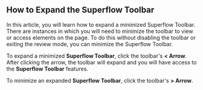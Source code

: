 ## How to Expand the Superflow Toolbar

In this article, you will learn how to expand a minimized Superflow Toolbar. There are instances in which you will need to minimize the toolbar to view or access elements on the page. To do this without disabling the toolbar or exiting the review mode, you can minimize the Superflow Toolbar.

To expand a minimized **Superflow Toolbar**, click the toolbar's **< Arrow**. After clicking the arrow, the toolbar will expand and you will have access to the **Superflow Toolbar** features.



To minimize an expanded **Superflow Toolbar**, click the toolbar's **> Arrow**.
